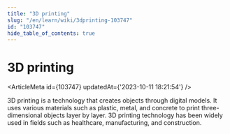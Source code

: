 ```yaml
---
title: "3D printing"
slug: "/en/learn/wiki/3dprinting-103747"
id: "103747"
hide_table_of_contents: true
---
```



# 3D printing

<ArticleMeta id={103747} updatedAt={'2023-10-11 18:21:54'} />
<div className='border-solid border-b border-t-0 my-4 border-[var(--ifm-color-gray-300)]' />

3D printing is a technology that creates objects through digital models. It uses various materials such as plastic, metal, and concrete to print three-dimensional objects layer by layer. 3D printing technology has been widely used in fields such as healthcare, manufacturing, and construction.
